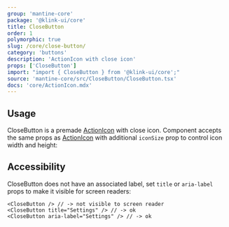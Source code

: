 ```yaml
---
group: 'mantine-core'
package: '@klink-ui/core'
title: CloseButton
order: 1
polymorphic: true
slug: /core/close-button/
category: 'buttons'
description: 'ActionIcon with close icon'
props: ['CloseButton']
import: "import { CloseButton } from '@klink-ui/core';"
source: 'mantine-core/src/CloseButton/CloseButton.tsx'
docs: 'core/ActionIcon.mdx'
---
```



## Usage

CloseButton is a premade [ActionIcon](/core/action-icon/) with close icon.
Component accepts the same props as [ActionIcon](/core/action-icon/)
with additional `iconSize` prop to control icon width and height:

<Demo data={CloseButtonDemos.usage} />

## Accessibility

CloseButton does not have an associated label, set `title` or `aria-label` props to make it visible for screen readers:

```tsx
<CloseButton /> // -> not visible to screen reader
<CloseButton title="Settings" /> // -> ok
<CloseButton aria-label="Settings" /> // -> ok
```
